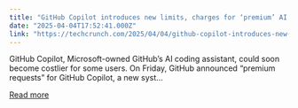 ```yaml
---
title: "GitHub Copilot introduces new limits, charges for ‘premium’ AI models"
date: "2025-04-04T17:52:41.000Z"
link: "https://techcrunch.com/2025/04/04/github-copilot-introduces-new-limits-charges-for-premium-ai-models/"
---
```


GitHub Copilot, Microsoft-owned GitHub&#8217;s AI coding assistant, could soon become costlier for some users. On Friday, GitHub announced &#8220;premium requests&#8221; for GitHub Copilot, a new syst...

[Read more](https://techcrunch.com/2025/04/04/github-copilot-introduces-new-limits-charges-for-premium-ai-models/)
